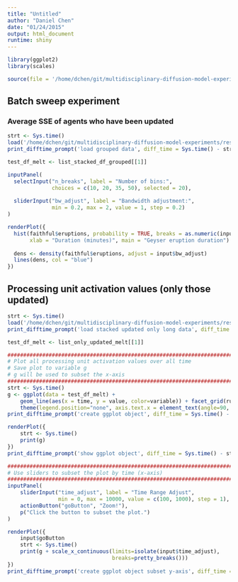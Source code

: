```yaml
---
title: "Untitled"
author: "Daniel Chen"
date: "01/24/2015"
output: html_document
runtime: shiny
---
```


```r
library(ggplot2)
library(scales)

source(file = '/home/dchen/git/multidisciplinary-diffusion-model-experiments/src/R/helper.R')
```

## Batch sweep experiment
### Average SSE of agents who have been updated
```r
strt <- Sys.time()
load('/home/dchen/git/multidisciplinary-diffusion-model-experiments/results/simulations/02-lens_batch_2014-12-23_03:41:22_sm_partial_df_grouped_runs_list.RData')
print_difftime_prompt('load grouped data', diff_time = Sys.time() - strt)
```

```r
test_df_melt <- list_stacked_df_grouped[[1]]
```

```r
inputPanel(
  selectInput("n_breaks", label = "Number of bins:",
              choices = c(10, 20, 35, 50), selected = 20),
  
  sliderInput("bw_adjust", label = "Bandwidth adjustment:",
              min = 0.2, max = 2, value = 1, step = 0.2)
)

renderPlot({
  hist(faithful$eruptions, probability = TRUE, breaks = as.numeric(input$n_breaks),
       xlab = "Duration (minutes)", main = "Geyser eruption duration")
  
  dens <- density(faithful$eruptions, adjust = input$bw_adjust)
  lines(dens, col = "blue")
})
```

## Processing unit activation values (only those updated)
```r
strt <- Sys.time()
load('/home/dchen/git/multidisciplinary-diffusion-model-experiments/results/simulations/02-lens_batch_2014-12-23_03:41:22_sm_partial_df_stacked_runs_updated_melt_list.RData')
print_difftime_prompt('load stacked updated only long data', diff_time = Sys.time() - strt)
```

```r
test_df_melt <- list_only_updated_melt[[1]]
```

```r
###############################################################################
# Plot all processing unit activation values over all time
# Save plot to variable g
# g will be used to subset the x-axis
###############################################################################
strt <- Sys.time()
g <- ggplot(data = test_df_melt) +
    geom_line(aes(x = time, y = value, color=variable)) + facet_grid(run_number~variable) +
    theme(legend.position="none", axis.text.x = element_text(angle=90, vjust=0.5))
print_difftime_prompt('create ggplot object', diff_time = Sys.time() - strt)

renderPlot({
    strt <- Sys.time()
    print(g)
})
print_difftime_prompt('show ggplot object', diff_time = Sys.time() - strt)
```

```r
###############################################################################
# Use sliders to subset the plot by time (x-axis)
###############################################################################
inputPanel(
    sliderInput("time_adjust", label = "Time Range Adjust",
                min = 0, max = 10000, value = c(100, 1000), step = 1),
    actionButton("goButton", "Zoom!"),
    p("Click the button to subset the plot.")
)

renderPlot({
    input$goButton
    strt <- Sys.time()
    print(g + scale_x_continuous(limits=isolate(input$time_adjust),
                                 breaks=pretty_breaks()))
})
print_difftime_prompt('create ggplot object subset y-axis', diff_time = Sys.time() - strt)
```
